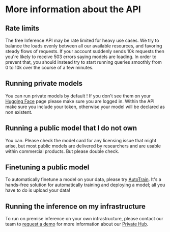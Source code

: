 # More information about the API

## Rate limits

The free Inference API may be rate limited for heavy use cases. We try to balance the loads evenly between all our
available resources, and favoring steady flows of requests. If your account suddenly sends 10k requests then you're
likely to receive 503 errors saying models are loading. In order to prevent that, you should instead try to start
running queries smoothly from 0 to 10k over the course of a few minutes.

## Running private models

You can run private models by default ! If you don't see them on your
[Hugging Face](https://huggingface.co) page please make sure you are
logged in. Within the API make sure you include your token, otherwise
your model will be declared as non existent.

## Running a public model that I do not own

You can. Please check the model card for any licensing issue that might
arise, but most public models are delivered by researchers and are
usable within commercial products. But please double check.

## Finetuning a public model

To automatically finetune a model on your data, please try [AutoTrain](https://huggingface.co/autotrain). It's a
hands-free solution for automatically training and deploying a model; all you have to do is upload your data!

## Running the inference on my infrastructure

To run on premise inference on your own infrastructure, please contact our team to [request a
demo](https://huggingface.co/platform#form) for more information about our [Private
Hub](https://huggingface.co/platform). 
